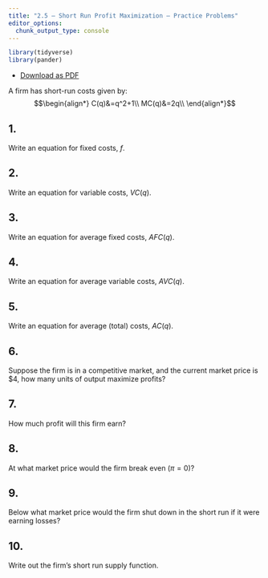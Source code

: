 ```yaml
---
title: "2.5 — Short Run Profit Maximization — Practice Problems"
editor_options: 
  chunk_output_type: console
---
```


```r
library(tidyverse)
library(pander)
```

- [<i class="fas fa-file-pdf"></i> Download as PDF](/practice/2.5-practice.pdf)
<!-- [<i class="far fa-life-ring"></i> Answer Key](https://www.youtube.com/watch/dQw4w9WgXcQ)-->

A firm has short-run costs given by:
$$\begin{align*}
C(q)&=q^2+1\\
MC(q)&=2q\\ \end{align*}$$

## 1. 
Write an equation for fixed costs, $f$.

## 2.
Write an equation for variable costs, $VC(q)$.

## 3.
Write an equation for average fixed costs, $AFC(q)$.

## 4.
Write an equation for average variable costs, $AVC(q)$.

## 5.
Write an equation for average (total) costs, $AC(q)$.

## 6.
Suppose the firm is in a competitive market, and the current market price is $4, how many units of output maximize profits?

## 7.
How much profit will this firm earn?

## 8.
At what market price would the firm break even $(\pi=0)$?

## 9.
Below what market price would the firm shut down in the short run if it were earning losses?

## 10.
Write out the firm's short run supply function.